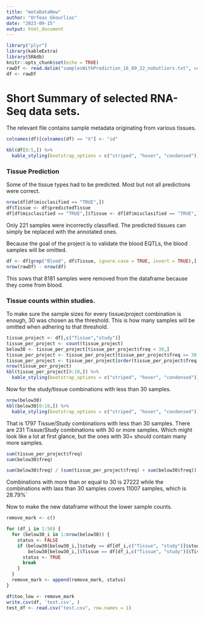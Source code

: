 ```yaml
---
title: "metaDataNew"
author: "Orfeas Gkourlias"
date: "2023-09-15"
output: html_document
---
```


```r
library("plyr")
library(kableExtra)
library(SRAdb)
knitr::opts_chunk$set(echo = TRUE)
rawDf <- read.delim("samplesWithPrediction_16_09_22_noOutliers.txt", sep = "\t", quote = "")
df <- rawDf
```

# Short Summary of selected RNA-Seq data sets.
The relevant file contains sample metadata originating from various tissues.

```r
colnames(df)[colnames(df) == "X"] <- "id"

kbl(df[0:5,]) %>%
  kable_styling(bootstrap_options = c("striped", "hover", "condensed"))
```

### Tissue Prediction
Some of the tissue types had to be predicted. Most but not all predictions were
correct.

```r
nrow(df[df$misclasified == "TRUE",])
df$Tissue <- df$predictedTissue
df[df$misclasified == "TRUE",]$Tissue <- df[df$misclasified == "TRUE",]$annotatedTissue
```
Only 221 samples were incorrectly classified. The predicted tissues can simply be
replaced with the annotated ones.

Because the goal of the project is to validate the blood EQTLs, the blood samples
will be omitted.
```r
df <- df[grep("Blood", df$Tissue, ignore.case = TRUE, invert = TRUE),]
nrow(rawDf) - nrow(df)
```
This sows that 8181 samples were removed from the dataframe because they come
from blood.

### Tissue counts within studies.
To make sure the sample sizes for every tissue/project combination is enough, 30
was chosen as the threshold. This is how many samples will be omitted when
adhering to that threshold.



```r
tissue_project <- df[,c("Tissue","study")]
tissue_per_project <- count(tissue_project)
below30 <- tissue_per_project[tissue_per_project$freq < 30,]
tissue_per_project <- tissue_per_project[tissue_per_project$freq >= 30,]
tissue_per_project <- tissue_per_project[order(tissue_per_project$freq,decreasing=TRUE),]
nrow(tissue_per_project)
kbl(tissue_per_project[0:10,]) %>%
  kable_styling(bootstrap_options = c("striped", "hover", "condensed"))
```
Now for the study/tissue combinations with less than 30 samples.
```r
nrow(below30)
kbl(below30[0:10,]) %>%
  kable_styling(bootstrap_options = c("striped", "hover", "condensed"))
```
That is 1797 Tissue/Study combinations with less than 30 samples.
There are 231 Tissue/Study combinations with 30 or more samples.
Which might look like a lot at first glance, but the ones with 30+
should contain many more samples.

```r
sum(tissue_per_project$freq)
sum(below30$freq)

sum(below30$freq) / (sum(tissue_per_project$freq) + sum(below30$freq)) * 100
```
Combinations with more than or equal to 30 is 27222 while the
combinations with lass than 30 samples covers 11007 samples, which is 28.79%`

Now to make the new dataframe without the lower sample counts.

```r
remove_mark <- c()

for (df_i in 1:50) {
  for (below30_i in 1:nrow(below30)) {
    status <- FALSE
    if (below30[below30_i,]$study == df[df_i,c("Tissue", "study")]$study &&
        below30[below30_i,]$Tissue == df[df_i,c("Tissue", "study")]$Tissue) {
      status <- TRUE
      break
    }
  }
  remove_mark <- append(remove_mark, status)
}

df$too_low <- remove_mark
write.csv(df, 'test.csv', )
test_df <- read.csv("test.csv", row.names = 1)
```